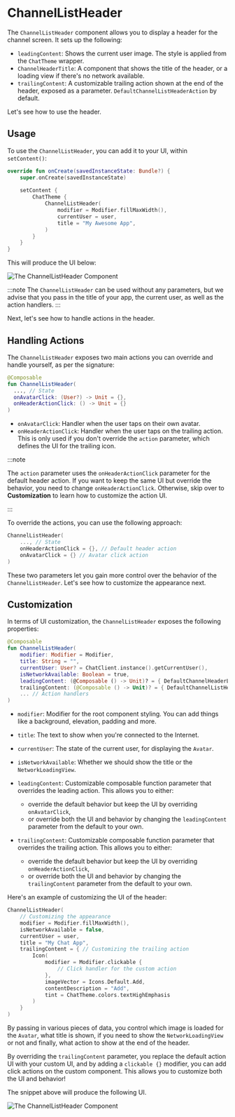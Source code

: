 # ChannelListHeader

The `ChannelListHeader` component allows you to display a header for the channel screen. It sets up the following:

* `leadingContent`: Shows the current user image. The style is applied from the `ChatTheme` wrapper. <!-- TODO WIP PAGE -->
* `ChannelHeaderTitle`: A component that shows the title of the header, or a loading view if there's no network available.
* `trailingContent`: A customizable trailing action shown at the end of the header, exposed as a parameter.  `DefaultChannelListHeaderAction` by default.

Let's see how to use the header.

## Usage

To use the `ChannelListHeader`, you can add it to your UI, within `setContent()`:

```kotlin
override fun onCreate(savedInstanceState: Bundle?) {
    super.onCreate(savedInstanceState)
        
    setContent {
        ChatTheme {
            ChannelListHeader(
                modifier = Modifier.fillMaxWidth(),
                currentUser = user,
                title = "My Awesome App",
            )
        }
    }
}
```

This will produce the UI below:

![The ChannelListHeader Component](../../assets/compose_default_channel_list_header_component.png)

:::note 
The `ChannelListHeader` can be used without any parameters, but we advise that you pass in the title of your app, the current user, as well as the action handlers.
:::

Next, let's see how to handle actions in the header.

## Handling Actions

The `ChannelListHeader` exposes two main actions you can override and handle yourself, as per the signature:

```kotlin
@Composable
fun ChannelListHeader(
  ..., // State
  onAvatarClick: (User?) -> Unit = {},
  onHeaderActionClick: () -> Unit = {}
)
```

* `onAvatarClick`: Handler when the user taps on their own avatar.
* `onHeaderActionClick`: Handler when the user taps on the trailing action. This is only used if you don't override the `action` parameter, which defines the UI for the trailing icon.

:::note 

The `action` parameter uses the `onHeaderActionClick` parameter for the default header action. If you want to keep the same UI but override the behavior, you need to change `onHeaderActionClick`. Otherwise, skip over to **Customization** to learn how to customize the action UI.

:::

To override the actions, you can use the following approach:

```kotlin
ChannelListHeader(
    ..., // State
    onHeaderActionClick = {}, // Default header action
    onAvatarClick = {} // Avatar click action
)
```

These two parameters let you gain more control over the behavior of the `ChannelListHeader`. Let's see how to customize the appearance next.

## Customization

In terms of UI customization, the `ChannelListHeader` exposes the following properties:

```kotlin
@Composable
fun ChannelListHeader(
    modifier: Modifier = Modifier,
    title: String = "",
    currentUser: User? = ChatClient.instance().getCurrentUser(),
    isNetworkAvailable: Boolean = true,
    leadingContent: (@Composable () -> Unit)? = { DefaultChannelHeaderLeadingContent(currentUser, onAvatarClick) },
    trailingContent: (@Composable () -> Unit)? = { DefaultChannelListHeaderAction(onHeaderActionClick) },
    ... // Action handlers
)
```

* `modifier`: Modifier for the root component styling. You can add things like a background, elevation, padding and more.
* `title`: The text to show when you're connected to the Internet.
* `currentUser`: The state of the current user, for displaying the `Avatar`.
* `isNetworkAvailable`: Whether we should show the title or the `NetworkLoadingView`.
* `leadingContent`: Customizable composable function parameter that overrides the leading action. This allows you to either:
    * override the default behavior but keep the UI by overriding `onAvatarClick`,
    * or override both the UI and behavior by changing the `leadingContent` parameter from the default to your own.

* `trailingContent`: Customizable composable function parameter that overrides the trailing action. This allows you to either:
    * override the default behavior but keep the UI by overriding `onHeaderActionClick`,
    * or override both the UI and behavior by changing the `trailingContent` parameter from the default to your own.

Here's an example of customizing the UI of the header:

```kotlin
ChannelListHeader(
    // Customizing the appearance
    modifier = Modifier.fillMaxWidth(), 
    isNetworkAvailable = false,
    currentUser = user,
    title = "My Chat App",
    trailingContent = { // Customizing the trailing action
        Icon(
            modifier = Modifier.clickable {
                // Click handler for the custom action
            },
            imageVector = Icons.Default.Add,
            contentDescription = "Add",
            tint = ChatTheme.colors.textHighEmphasis
        )
    }
)
```

By passing in various pieces of data, you control which image is loaded for the `Avatar`, what title is shown, if you need to show the `NetworkLoadingView` or not and finally, what action to show at the end of the header. 

By overriding the `trailingContent` parameter, you replace the default action UI with your custom UI, and by adding a `clickable {}` modifier, you can add click actions on the custom component. This allows you to customize both the UI and behavior!

The snippet above will produce the following UI.

![The ChannelListHeader Component](../../assets/compose_custom_channel_list_header_component.png)

<!-- TODO WIP PAGE You can also choose to build a completely custom header and integrate with the rest of our components. To learn how to do that, read our [Building Custom Screens](../07-guides/06-building-custom-screens.mdx) guide. -->
